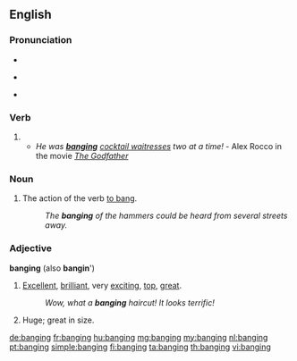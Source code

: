 ==English==

===Pronunciation===
* {{audio|en-us-banging.ogg|Audio (US)|lang=en}}
* {{a|US|UK}} {{IPA|/ˈbæŋ.ɪŋ/|lang=en}}
* {{rhymes|æŋɪŋ|lang=en}}

===Verb===
{{head|en|present participle}}

# {{present participle of|bang|lang=en|nocat=1}}
#* ''He was '''[[banging]]''' [[waitress|cocktail waitresses]] two at a time!'' - Alex Rocco in the movie ''[[w:The Godfather|The Godfather]]''

===Noun===
{{en-noun|~}}

# The action of the verb [[bang|to bang]].
#: ''The '''banging''' of the hammers could be heard from several streets away.''

===Adjective===
'''banging''' (also '''bangin'''')

# {{context|slang|lang=en}} [[excellent|Excellent]], [[brilliant]], very [[exciting]], [[top]], [[great]].
#: ''Wow, what a '''banging''' haircut! It looks terrific!''
# {{context|colloquial|dated|lang=en}} Huge; great in size.
#: {{rfquotek|Forby}}

{{Webster 1913}}

[[de:banging]]
[[fr:banging]]
[[hu:banging]]
[[mg:banging]]
[[my:banging]]
[[nl:banging]]
[[pt:banging]]
[[simple:banging]]
[[fi:banging]]
[[ta:banging]]
[[th:banging]]
[[vi:banging]]